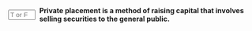 ::: {.question-block}

<form onsubmit="event.preventDefault(); checkAnswerBox('module6_tf_q3','F')" style="display: flex; align-items: center; gap: 8px;">
<input type="text" id="module6_tf_q3" name="module6_tf_q3" maxlength="1" placeholder="T or F" style="width: 55px;" data-correct-answer="F" /> 
<label for="module6_tf_q3"><strong>Private placement is a method of raising capital that involves selling securities to the general public.</strong></label>
</form>

<div id="feedback-module6_tf_q3" class="feedback" data-status="" style="display:none;">
This is FALSE. Private placement involves selling securities to a select group of investors, not the general public.
</div>

:::
